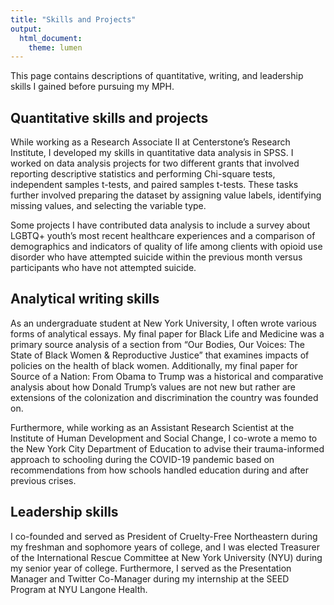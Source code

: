 ```yaml
---
title: "Skills and Projects"
output:
  html_document:
    theme: lumen
---
```


This page contains descriptions of quantitative, writing, and leadership skills I gained before pursuing my MPH.

## Quantitative skills and projects

While working as a Research Associate II at Centerstone’s Research Institute, I developed my skills in quantitative data analysis in SPSS. I worked on data analysis projects for two different grants that involved reporting descriptive statistics and performing Chi-square tests, independent samples t-tests, and paired samples t-tests. These tasks further involved preparing the dataset by assigning value labels, identifying missing values, and selecting the variable type.

Some projects I have contributed data analysis to include a survey about LGBTQ+ youth’s most recent healthcare experiences and a comparison of demographics and indicators of quality of life among clients with opioid use disorder who have attempted suicide within the previous month versus participants who have not attempted suicide.

## Analytical writing skills

As an undergraduate student at New York University, I often wrote various forms of analytical essays. My final paper for Black Life and Medicine was a primary source analysis of a section from “Our Bodies, Our Voices: The State of Black Women & Reproductive Justice” that examines impacts of policies on the health of black women. Additionally, my final paper for Source of a Nation: From Obama to Trump was a historical and comparative analysis about how Donald Trump’s values are not new but rather are extensions of the colonization and discrimination the country was founded on.

Furthermore, while working as an Assistant Research Scientist at the Institute of Human Development and Social Change, I co-wrote a memo to the New York City Department of Education to advise their trauma-informed approach to schooling during the COVID-19 pandemic based on recommendations from how schools handled education during and after previous crises.

## Leadership skills

I co-founded and served as President of Cruelty-Free Northeastern during my freshman and sophomore years of college, and I was elected Treasurer of the International Rescue Committee at New York University (NYU) during my senior year of college. Furthermore, I served as the Presentation Manager and Twitter Co-Manager during my internship at the SEED Program at NYU Langone Health.